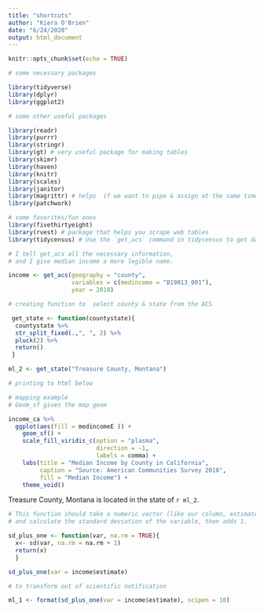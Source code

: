 ```yaml
---
title: "shortcuts"
author: "Kiera O'Brien"
date: "6/24/2020"
output: html_document
---
```


```r
knitr::opts_chunk$set(echo = TRUE)

# some necessary packages

library(tidyverse)
library(dplyr)
library(ggplot2)

# some other useful packages

library(readr)
library(purrr)
library(stringr)
library(gt) # very useful package for making tables
library(skimr)
library(haven)
library(knitr)
library(scales)
library(janitor)
library(magrittr) # helps  if we want to pipe & assign at the same time
library(patchwork)

# some favorites/fun ones
library(fivethirtyeight)
library(rvest) # package that helps you scrape web tables
library(tidycensus) # Use the `get_acs` command in tidycensus to get data


```


```r
# I tell get_acs all the necessary information, 
# and I give median income a more legible name.

income <- get_acs(geography = "county", 
                  variables = c(medincome = "B19013_001"), 
                  year = 2018)

# creating function to  select county & state from the ACS

 get_state <- function(countystate){
  countystate %>% 
  str_split_fixed(.,", ", 2) %>% 
  pluck(2) %>% 
  return()
 }

ml_2 <- get_state("Treasure County, Montana")

# printing to html below

# mapping example 
# Geom_sf gives the map geom

income_ca %>% 
  ggplot(aes(fill = medincomeE )) +
    geom_sf() +
    scale_fill_viridis_c(option = "plasma",
                         direction = -1,
                         labels = comma) +
    labs(title = "Median Income by County in California",
         caption = "Source: American Communities Survey 2018",
         fill = "Median Income") +
    theme_void()
```

Treasure County, Montana is located in the state of `r ml_2`. 

```r

# This function should take a numeric vector (like our column, estimate)  
# and calculate the standard deviation of the variable, then adds 1.

sd_plus_one <- function(var, na.rm = TRUE){
  x<- sd(var, na.rm = na.rm + 1)
  return(x)
  }

sd_plus_one(var = income$estimate)

# to transform out of scientific notification 

ml_1 <- format(sd_plus_one(var = income$estimate), scipen = 10)
```

```r

```

